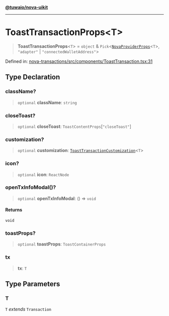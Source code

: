 [**@tuwaio/nova-uikit**](../../../README.md)

***

# ToastTransactionProps\<T\>

> **ToastTransactionProps**\<`T`\> = `object` & `Pick`\<[`NovaProviderProps`](../providers/type-aliases/NovaProviderProps.md)\<`T`\>, `"adapter"` \| `"connectedWalletAddress"`\>

Defined in: [nova-transactions/src/components/ToastTransaction.tsx:31](https://github.com/TuwaIO/nova-uikit/blob/c69d70bbcd3d3865c2d9c455fb00166e33b0b316/packages/nova-transactions/src/components/ToastTransaction.tsx#L31)

## Type Declaration

### className?

> `optional` **className**: `string`

### closeToast?

> `optional` **closeToast**: `ToastContentProps`\[`"closeToast"`\]

### customization?

> `optional` **customization**: [`ToastTransactionCustomization`](ToastTransactionCustomization.md)\<`T`\>

### icon?

> `optional` **icon**: `ReactNode`

### openTxInfoModal()?

> `optional` **openTxInfoModal**: () => `void`

#### Returns

`void`

### toastProps?

> `optional` **toastProps**: `ToastContainerProps`

### tx

> **tx**: `T`

## Type Parameters

### T

`T` *extends* `Transaction`

